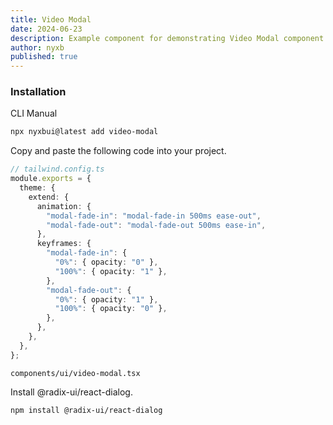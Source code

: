 ```yaml
---
title: Video Modal
date: 2024-06-23
description: Example component for demonstrating Video Modal component
author: nyxb
published: true
---
```


<ComponentPreview name="video-modal-demo" styleSwitch button="copy" dots />


### Installation

<Tabs defaultValue="cli">

<TabsList>
  <TabsTrigger value="cli">CLI</TabsTrigger>
  <TabsTrigger value="manual">Manual</TabsTrigger>
</TabsList>
<TabsContent value="cli">

```bash
npx nyxbui@latest add video-modal
```

</TabsContent>

<TabsContent value="manual">

<Steps>

Copy and paste the following code into your project.

```ts
// tailwind.config.ts
module.exports = {
  theme: {
    extend: {
      animation: {
        "modal-fade-in": "modal-fade-in 500ms ease-out",
        "modal-fade-out": "modal-fade-out 500ms ease-in",
      },
      keyframes: {
        "modal-fade-in": {
          "0%": { opacity: "0" },
          "100%": { opacity: "1" },
        },
        "modal-fade-out": {
          "0%": { opacity: "1" },
          "100%": { opacity: "0" },
        },
      },
    },
  },
};
```

```text
components/ui/video-modal.tsx
```

<ComponentSource name="video-modal" />

Install @radix-ui/react-dialog.

```text
npm install @radix-ui/react-dialog
```

</Steps>

</TabsContent>

</Tabs>
